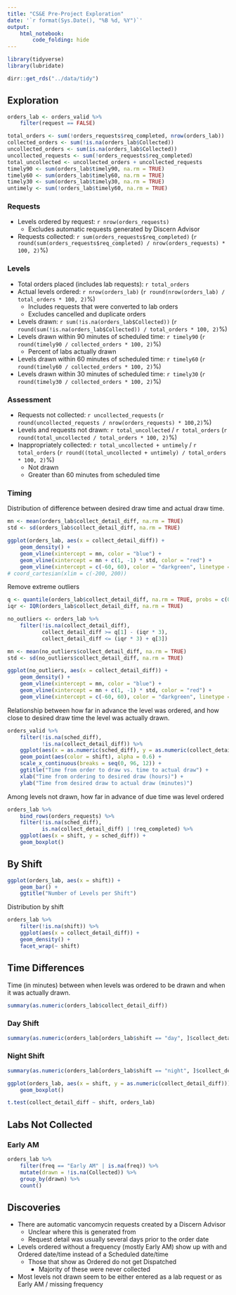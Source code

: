 ```yaml
---
title: "CS&E Pre-Project Exploration"
date: '`r format(Sys.Date(), "%B %d, %Y")`'
output: 
    html_notebook:
        code_folding: hide
---
```


```r
library(tidyverse)
library(lubridate)

dirr::get_rds("../data/tidy")
```

## Exploration

```r
orders_lab <- orders_valid %>%
    filter(request == FALSE) 

total_orders <- sum(!orders_requests$req_completed, nrow(orders_lab))
collected_orders <- sum(!is.na(orders_lab$Collected))
uncollected_orders <- sum(is.na(orders_lab$Collected))
uncollected_requests <- sum(!orders_requests$req_completed)
total_uncollected <- uncollected_orders + uncollected_requests
timely90 <- sum(orders_lab$timely90, na.rm = TRUE)
timely60 <- sum(orders_lab$timely60, na.rm = TRUE)
timely30 <- sum(orders_lab$timely30, na.rm = TRUE)
untimely <- sum(!orders_lab$timely60, na.rm = TRUE)
```

### Requests
* Levels ordered by request: `r nrow(orders_requests)`  
    - Excludes automatic requests generated by Discern Advisor
* Requests collected: `r sum(orders_requests$req_completed)` (`r round(sum(orders_requests$req_completed) / nrow(orders_requests) * 100, 2)`%)

### Levels

- Total orders placed (includes lab requests): `r total_orders`
- Actual levels ordered: `r nrow(orders_lab)` (`r round(nrow(orders_lab) / total_orders * 100, 2)`%) 
    + Includes requests that were converted to lab orders
    + Excludes cancelled and duplicate orders
- Levels drawn: `r sum(!is.na(orders_lab$Collected))` (`r round(sum(!is.na(orders_lab$Collected)) / total_orders * 100, 2)`%)  
- Levels drawn within 90 minutes of scheduled time: `r timely90` (`r round(timely90 / collected_orders * 100, 2)`%)
    + Percent of labs actually drawn
- Levels drawn within 60 minutes of scheduled time: `r timely60` (`r round(timely60 / collected_orders * 100, 2)`%)
- Levels drawn within 30 minutes of scheduled time: `r timely30` (`r round(timely30 / collected_orders * 100, 2)`%)

### Assessment

- Requests not collected: `r uncollected_requests` (`r round(uncollected_requests / nrow(orders_requests) * 100,2)`%)
- Levels and requests not drawn: `r total_uncollected` / `r total_orders` (`r round(total_uncollected / total_orders * 100, 2)`%)
- Inappropriately collected: `r total_uncollected + untimely` / `r total_orders` (`r round((total_uncollected + untimely) / total_orders * 100, 2)`%)
    + Not drawn
    + Greater than 60 minutes from scheduled time

### Timing

Distribution of difference between desired draw time and actual draw time.

```r
mn <- mean(orders_lab$collect_detail_diff, na.rm = TRUE)
std <- sd(orders_lab$collect_detail_diff, na.rm = TRUE)

ggplot(orders_lab, aes(x = collect_detail_diff)) +
    geom_density() +
    geom_vline(xintercept = mn, color = "blue") +
    geom_vline(xintercept = mn + c(1, -1) * std, color = "red") +
    geom_vline(xintercept = c(-60, 60), color = "darkgreen", linetype = "dashed")
# coord_cartesian(xlim = c(-200, 200))
```

Remove extreme outliers

```r
q <- quantile(orders_lab$collect_detail_diff, na.rm = TRUE, probs = c(0.25, 0.5, 0.75))
iqr <- IQR(orders_lab$collect_detail_diff, na.rm = TRUE)

no_outliers <- orders_lab %>%
    filter(!is.na(collect_detail_diff),
           collect_detail_diff >= q[1] - (iqr * 3),
           collect_detail_diff <= (iqr * 3) + q[3])

mn <- mean(no_outliers$collect_detail_diff, na.rm = TRUE)
std <- sd(no_outliers$collect_detail_diff, na.rm = TRUE)

ggplot(no_outliers, aes(x = collect_detail_diff)) +
    geom_density() +
    geom_vline(xintercept = mn, color = "blue") +
    geom_vline(xintercept = mn + c(1, -1) * std, color = "red") +
    geom_vline(xintercept = c(-60, 60), color = "darkgreen", linetype = "dashed")
```

Relationship between how far in advance the level was ordered, and how close to desired draw time the level was actually drawn.

```r
orders_valid %>%
    filter(!is.na(sched_diff),
           !is.na(collect_detail_diff)) %>%
    ggplot(aes(x = as.numeric(sched_diff), y = as.numeric(collect_detail_diff))) +
    geom_point(aes(color = shift), alpha = 0.6) +
    scale_x_continuous(breaks = seq(0, 96, 12)) +
    ggtitle("Time from order to draw vs. time to actual draw") +
    xlab("Time from ordering to desired draw (hours)") +
    ylab("Time from desired draw to actual draw (minutes)")
```

Among levels not drawn, how far in advance of due time was level ordered

```r
orders_lab %>%
    bind_rows(orders_requests) %>%
    filter(!is.na(sched_diff),
           is.na(collect_detail_diff) | !req_completed) %>%
    ggplot(aes(x = shift, y = sched_diff)) +
    geom_boxplot()
```


## By Shift

```r
ggplot(orders_lab, aes(x = shift)) +
    geom_bar() +
    ggtitle("Number of Levels per Shift")
```

Distribution by shift

```r
orders_lab %>%
    filter(!is.na(shift)) %>%
    ggplot(aes(x = collect_detail_diff)) +
    geom_density() +
    facet_wrap(~ shift)
```

## Time Differences

Time (in minutes) between when levels was ordered to be drawn and when it was actually drawn.

```r
summary(as.numeric(orders_lab$collect_detail_diff))
```

### Day Shift
```r
summary(as.numeric(orders_lab[orders_lab$shift == "day", ]$collect_detail_diff))
```

### Night Shift
```r
summary(as.numeric(orders_lab[orders_lab$shift == "night", ]$collect_detail_diff))
```

```r
ggplot(orders_lab, aes(x = shift, y = as.numeric(collect_detail_diff))) +
    geom_boxplot()
```

```r
t.test(collect_detail_diff ~ shift, orders_lab)
```

## Labs Not Collected

### Early AM

```r
orders_lab %>%
    filter(freq == "Early AM" | is.na(freq)) %>%
    mutate(drawn = !is.na(Collected)) %>%
    group_by(drawn) %>%
    count()
```

## Discoveries

* There are automatic vancomycin requests created by a Discern Advisor
    - Unclear where this is generated from
    - Request detail was usually several days prior to the order date
* Levels ordered without a frequency (mostly Early AM) show up with and Ordered date/time instead of a Scheduled date/time
    - Those that show as Ordered do not get Dispatched
        + Majority of these were never collected
* Most levels not drawn seem to be either entered as a lab request or as Early AM / missing frequency
